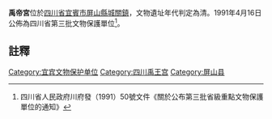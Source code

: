 {{Dablink|本條目介紹位於四川宜賓的廟宇。關於臺灣台南的同名宮廟，請見[[鹽行禹帝宮|鹽行禹帝宮]]。}}


{{msg:四川省文物保護單位
|名稱 = 禹帝宮
|編號 = 89
|圖片 = 
|級別 = S3
|分類 = 
|時代 = [[清代|清代]]
|地点 = [[四川省|四川省]][[宜賓市|宜賓市]][[屏山縣|屏山縣]][[城關鎮|城關鎮]]
|坐標 =
|登錄 = 1991年4月16日
}}
'''禹帝宮'''位於[[四川省|四川省]][[宜賓市|宜賓市]][[屏山縣|屏山縣]][[城關鎮|城關鎮]]，文物遺址年代判定為清。1991年4月16日公佈為四川省第三批文物保護單位<ref>四川省人民政府川府發（1991）50號文件《關於公布第三批省級重點文物保護單位的通知》</ref>。
==註釋==
{{reflist}}
{{文物保護單位小作品}}
{{宜賓市境內的四川省文物保護單位}}

[[Category:宜宾文物保护单位|Category:宜宾文物保护单位]]
[[Category:四川禹王宫|Category:四川禹王宫]]
[[Category:屏山县|Category:屏山县]]